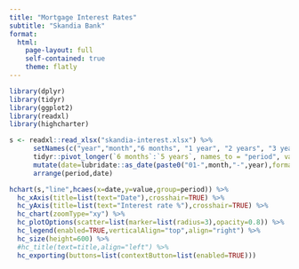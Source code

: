 ```yaml
---
title: "Mortgage Interest Rates"
subtitle: "Skandia Bank"
format: 
  html:
    page-layout: full
    self-contained: true
    theme: flatly
---
```


```r
library(dplyr)
library(tidyr)
library(ggplot2)
library(readxl)
library(highcharter)

s <- readxl::read_xlsx("skandia-interest.xlsx") %>%
      setNames(c("year","month","6 months", "1 year", "2 years", "3 years", "5 years")) %>%
      tidyr::pivot_longer(`6 months`:`5 years`, names_to = "period", values_to = "value") %>%
      mutate(date=lubridate::as_date(paste0("01-",month,"-",year),format="%d-%b-%Y")) %>%
      arrange(period,date)
```

```r
hchart(s,"line",hcaes(x=date,y=value,group=period)) %>%
  hc_xAxis(title=list(text="Date"),crosshair=TRUE) %>%
  hc_yAxis(title=list(text="Interest rate %"),crosshair=TRUE) %>%
  hc_chart(zoomType="xy") %>%
  hc_plotOptions(scatter=list(marker=list(radius=3),opacity=0.8)) %>%
  hc_legend(enabled=TRUE,verticalAlign="top",align="right") %>%
  hc_size(height=600) %>%
  #hc_title(text=title,align="left") %>%
  hc_exporting(buttons=list(contextButton=list(enabled=TRUE)))
```

